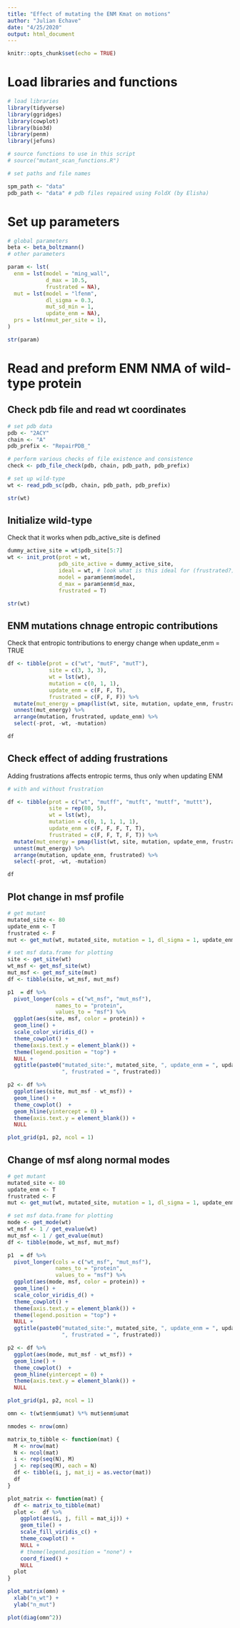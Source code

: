 ```yaml
---
title: "Effect of mutating the ENM Kmat on motions"
author: "Julian Echave"
date: "4/25/2020"
output: html_document
---
```


```r
knitr::opts_chunk$set(echo = TRUE)
```


# Load libraries and functions

```r
# load libraries
library(tidyverse)
library(ggridges)
library(cowplot)
library(bio3d)
library(penm)
library(jefuns)

# source functions to use in this script
# source("mutant_scan_functions.R")

# set paths and file names

spm_path <- "data"
pdb_path <- "data" # pdb files repaired using FoldX (by Elisha)

```



# Set up parameters

```r
# global parameters
beta <- beta_boltzmann()
# other parameters

param <- lst(
  enm = lst(model = "ming_wall",
            d_max = 10.5,
            frustrated = NA),
  mut = lst(model = "lfenm",
            dl_sigma = 0.3,
            mut_sd_min = 1,
            update_enm = NA),
  prs = lst(nmut_per_site = 1),
)

str(param)

```


# Read and preform ENM NMA of wild-type protein

## Check pdb file and read wt coordinates

```r
# set pdb data
pdb <- "2ACY"
chain <- "A"
pdb_prefix <- "RepairPDB_"

# perform various checks of file existence and consistence
check <- pdb_file_check(pdb, chain, pdb_path, pdb_prefix)

# set up wild-type
wt <- read_pdb_sc(pdb, chain, pdb_path, pdb_prefix)

str(wt)

```


## Initialize wild-type

Check that it works when pdb_active_site is defined
```r
dummy_active_site = wt$pdb_site[5:7]
wt <- init_prot(prot = wt,
                pdb_site_active = dummy_active_site,
                ideal = wt, # look what is this ideal for (frustrated?)
                model = param$enm$model,
                d_max = param$enm$d_max,
                frustrated = T)

str(wt)
```


## ENM mutations chnage entropic contributions

Check that entropic tontributions to energy change when update_enm = TRUE

```r
df <- tibble(prot = c("wt", "mutF", "mutT"),
             site = c(3, 3, 3),
             wt = lst(wt),
             mutation = c(0, 1, 1),
             update_enm = c(F, F, T),
             frustrated = c(F, F, F)) %>%
  mutate(mut_energy = pmap(list(wt, site, mutation, update_enm, frustrated), get_mut_energy)) %>%
  unnest(mut_energy) %>%
  arrange(mutation, frustrated, update_enm) %>%
  select(-prot, -wt, -mutation)

df

```

## Check effect of adding frustrations

Adding frustrations affects entropic terms, thus only when updating ENM

```r
# with and without frustration

df <- tibble(prot = c("wt", "mutff", "mutft", "muttf", "muttt"),
             site = rep(80, 5),
             wt = lst(wt),
             mutation = c(0, 1, 1, 1, 1),
             update_enm = c(F, F, F, T, T),
             frustrated = c(F, F, T, F, T)) %>%
  mutate(mut_energy = pmap(list(wt, site, mutation, update_enm, frustrated), get_mut_energy)) %>%
  unnest(mut_energy) %>%
  arrange(mutation, update_enm, frustrated) %>%
  select(-prot, -wt, -mutation)

df

```

## Plot change in msf profile

```r

# get mutant
mutated_site <- 80
update_enm <- T
frustrated <- F
mut <- get_mut(wt, mutated_site, mutation = 1, dl_sigma = 1, update_enm, frustrated)

# set msf data.frame for plotting
site <- get_site(wt)
wt_msf <- get_msf_site(wt)
mut_msf <- get_msf_site(mut)
df <- tibble(site, wt_msf, mut_msf)

p1  = df %>%
  pivot_longer(cols = c("wt_msf", "mut_msf"),
               names_to = "protein",
               values_to = "msf") %>%
  ggplot(aes(site, msf, color = protein)) +
  geom_line() +
  scale_color_viridis_d() +
  theme_cowplot() +
  theme(axis.text.y = element_blank()) +
  theme(legend.position = "top") +
  NULL +
  ggtitle(paste0("mutated_site:", mutated_site, ", update_enm = ", update_enm,
                 ", frustrated = ", frustrated))

p2 <- df %>%
  ggplot(aes(site, mut_msf - wt_msf)) +
  geom_line() +
  theme_cowplot()  +
  geom_hline(yintercept = 0) +
  theme(axis.text.y = element_blank()) +
  NULL

plot_grid(p1, p2, ncol = 1)
```





## Change of msf along normal modes

```r

# get mutant
mutated_site <- 80
update_enm <- T
frustrated <- F
mut <- get_mut(wt, mutated_site, mutation = 1, dl_sigma = 1, update_enm, frustrated)

# set msf data.frame for plotting
mode <- get_mode(wt)
wt_msf <- 1 / get_evalue(wt)
mut_msf <- 1 / get_evalue(mut)
df <- tibble(mode, wt_msf, mut_msf)

p1  = df %>%
  pivot_longer(cols = c("wt_msf", "mut_msf"),
               names_to = "protein",
               values_to = "msf") %>%
  ggplot(aes(mode, msf, color = protein)) +
  geom_line() +
  scale_color_viridis_d() +
  theme_cowplot() +
  theme(axis.text.y = element_blank()) +
  theme(legend.position = "top") +
  NULL +
  ggtitle(paste0("mutated_site:", mutated_site, ", update_enm = ", update_enm,
                 ", frustrated = ", frustrated))

p2 <- df %>%
  ggplot(aes(mode, mut_msf - wt_msf)) +
  geom_line() +
  theme_cowplot()  +
  geom_hline(yintercept = 0) +
  theme(axis.text.y = element_blank()) +
  NULL

plot_grid(p1, p2, ncol = 1)
```


```r
omn <- t(wt$enm$umat) %*% mut$enm$umat

nmodes <- nrow(omn)

matrix_to_tibble <- function(mat) {
  M <- nrow(mat)
  N <- ncol(mat)
  i <- rep(seq(N), M)
  j <- rep(seq(M), each = N)
  df <- tibble(i, j, mat_ij = as.vector(mat))
  df
}

plot_matrix <- function(mat) {
  df <- matrix_to_tibble(mat)
  plot <-  df %>%
    ggplot(aes(i, j, fill = mat_ij)) +
    geom_tile() +
    scale_fill_viridis_c() +
    theme_cowplot() +
    NULL +
    # theme(legend.position = "none") +
    coord_fixed() +
    NULL
  plot
}

plot_matrix(omn) +
  xlab("n_wt") +
  ylab("n_mut")

plot(diag(omn^2))
```
